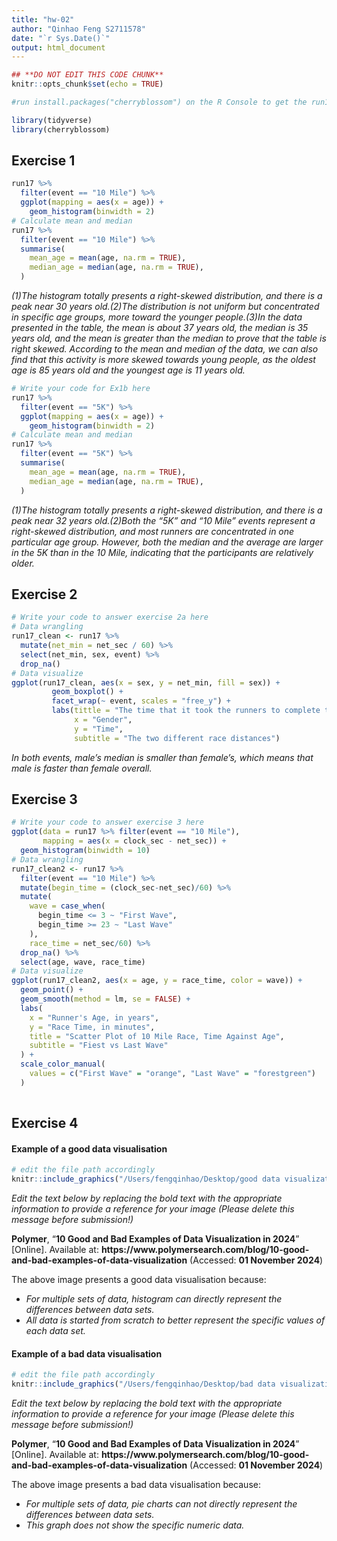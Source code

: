 ```yaml
---
title: "hw-02"
author: "Qinhao Feng S2711578"
date: "`r Sys.Date()`"
output: html_document
---
```


```r
## **DO NOT EDIT THIS CODE CHUNK**
knitr::opts_chunk$set(echo = TRUE)

#run install.packages("cherryblossom") on the R Console to get the run17 dataset

library(tidyverse)
library(cherryblossom)  
```



## Exercise 1

```r
run17 %>%
  filter(event == "10 Mile") %>%
  ggplot(mapping = aes(x = age)) +
    geom_histogram(binwidth = 2)
# Calculate mean and median
run17 %>%
  filter(event == "10 Mile") %>%
  summarise(
    mean_age = mean(age, na.rm = TRUE),
    median_age = median(age, na.rm = TRUE),
  )
```


_(1)The histogram totally presents a right-skewed distribution, and there is a peak near 30 years old.(2)The distribution is not uniform but concentrated in specific age groups, more toward the younger people.(3)In the data presented in the table, the mean is about 37 years old, the median is 35 years old, and the mean is greater than the median to prove that the table is right skewed. According to the mean and median of the data, we can also find that this activity is more skewed towards young people, as the oldest age is 85 years old and the youngest age is 11 years old._


```r
# Write your code for Ex1b here
run17 %>%
  filter(event == "5K") %>%
  ggplot(mapping = aes(x = age)) +
    geom_histogram(binwidth = 2)
# Calculate mean and median
run17 %>%
  filter(event == "5K") %>%
  summarise(
    mean_age = mean(age, na.rm = TRUE),
    median_age = median(age, na.rm = TRUE),
  )
```


_(1)The histogram totally presents a right-skewed distribution, and there is a peak near 32 years old.(2)Both the "5K" and "10 Mile" events represent a right-skewed distribution, and most runners are concentrated in one particular age group. However, both the median and the average are larger in the 5K than in the 10 Mile, indicating that the participants are relatively older._


## Exercise 2

```r
# Write your code to answer exercise 2a here
# Data wrangling
run17_clean <- run17 %>%
  mutate(net_min = net_sec / 60) %>%
  select(net_min, sex, event) %>%
  drop_na()
# Data visualize
ggplot(run17_clean, aes(x = sex, y = net_min, fill = sex)) + 
         geom_boxplot() + 
         facet_wrap(~ event, scales = "free_y") + 
         labs(tittle = "The time that it took the runners to complete the Cherryblossom race", 
              x = "Gender", 
              y = "Time", 
              subtitle = "The two different race distances")

```

_In both events, male's median is smaller than female's, which means that male is faster than female overall._




## Exercise 3

```r
# Write your code to answer exercise 3 here
ggplot(data = run17 %>% filter(event == "10 Mile"), 
       mapping = aes(x = clock_sec - net_sec)) + 
  geom_histogram(binwidth = 10)
# Data wrangling
run17_clean2 <- run17 %>%
  filter(event == "10 Mile") %>%
  mutate(begin_time = (clock_sec-net_sec)/60) %>%
  mutate(
    wave = case_when(
      begin_time <= 3 ~ "First Wave", 
      begin_time >= 23 ~ "Last Wave"
    ), 
    race_time = net_sec/60) %>%
  drop_na() %>%
  select(age, wave, race_time)
# Data visualize
ggplot(run17_clean2, aes(x = age, y = race_time, color = wave)) + 
  geom_point() + 
  geom_smooth(method = lm, se = FALSE) + 
  labs(
    x = "Runner's Age, in years", 
    y = "Race Time, in minutes", 
    title = "Scatter Plot of 10 Mile Race, Time Against Age", 
    subtitle = "Fiest vs Last Wave"
  ) + 
  scale_color_manual(
    values = c("First Wave" = "orange", "Last Wave" = "forestgreen")
  )
  


```





## Exercise 4

#### Example of a good data visualisation

```r
# edit the file path accordingly
knitr::include_graphics("/Users/fengqinhao/Desktop/good data visualization.png")
```

_Edit the text below by replacing the bold text with the appropriate information to provide a reference for your image (Please delete this message before submission!)_

**Polymer**, "**10 Good and Bad Examples of Data Visualization in 2024**" [Online]. Available at: **https://www.polymersearch.com/blog/10-good-and-bad-examples-of-data-visualization** (Accessed: **01 November 2024**)


The above image presents a good data visualisation because:

-   _For multiple sets of data, histogram can directly represent the differences between data sets._
-   _All data is started from scratch to better represent the specific values of each data set._


#### Example of a bad data visualisation


```r
# edit the file path accordingly
knitr::include_graphics("/Users/fengqinhao/Desktop/bad data visualization.png")
```

_Edit the text below by replacing the bold text with the appropriate information to provide a reference for your image (Please delete this message before submission!)_

**Polymer**, "**10 Good and Bad Examples of Data Visualization in 2024**" [Online]. Available at: **https://www.polymersearch.com/blog/10-good-and-bad-examples-of-data-visualization** (Accessed: **01 November 2024**)



The above image presents a bad data visualisation because:

-   _For multiple sets of data, pie charts can not directly represent the differences between data sets._
-   _This graph does not show the specific numeric data._


